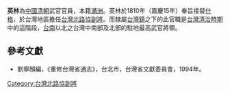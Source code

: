 '''英林'''為[[中國|中國]][[清朝|清朝]]武官官員，本籍[[滿洲|滿洲]]。英林於1810年（嘉慶15年）奉旨接替[[什格|什格]]，於台灣地區擔任[[台灣北路協|台灣北路協]][[副將|副將]]。而隸屬[[台灣鎮|台灣鎮]]之下的此官職是[[台灣清治時期|台灣清治時期]]中的這階段，[[台南|台南]]以北之台灣中南部及北部的駐地最高武官將領。

==參考文獻==
*劉寧顏編，《重修台灣省通志》，台北市，台灣省文獻委員會，1994年。

{{start box}}
{{s-before|[[什格|什格]]}}
{{s-title|[[台灣北路協|台灣北路協]][[副將|副將]]|1810年上任}}
{{s-after|[[羅卓|羅卓]]}}
{{end box}}

[[Category:台灣北路協副將|Category:台灣北路協副將]]